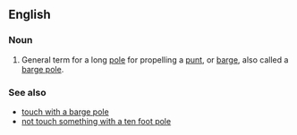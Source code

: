 ==English==
{{wikipedia}}
===Noun===
{{en-noun|sg=[[quant]] [[pole]]}}

#General term for a long [[pole]] for propelling a [[punt]], or [[barge]], also called a [[barge pole]].

===See also===
*[[touch with a barge pole]]
*[[not touch something with a ten foot pole]]